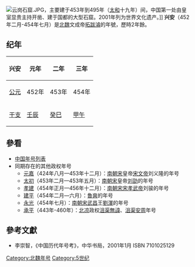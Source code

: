 {{Eranamebox|年号=兴安
|起讫时间= 452年二月-454年七月
|政权= 北魏
|帝王= 文成帝拓跋濬
|历时= 2年餘
|timeline= <timeline>
ImageSize  = width:200 height:50
PlotArea   = width:180 height:30 left:10 bottom:20
TimeAxis   = orientation:horizontal
DateFormat = yyyy
Period     = from:304 till:589
AlignBars  = early
ScaleMajor = increment:135 start:304
Colors =
  id:canvas value:rgb(1,1,0.85)
BackgroundColors = canvas:canvas
PlotData =
  width:15 color:black
  bar:era from:start till:end
  bar:era from:304 till:439 color:yellow
  bar:era from:420 till:589 color:orange
  bar:era from:439 till:581 color:red
  bar:era from:386 till:534 color:black
  bar:era from:452 till:465 color:green
  bar:era from:452 till:454 color:blue
</timeline>
|说明= <span style="color: blue">兴安</span>在<span style="color: yellow">十六國</span>、<span style="color: orange">南朝</span>、<span style="color: red">北朝</span>、'''北魏'''和<span style="color: green">拓跋濬</span>时期的位置。 
}}
[[File:云岗石窟.JPG|thumb]]，主要建于453年到495年（[[太和_(北魏)|太和]]十九年）间，中国第一处由皇室显贵主持开凿、建于国都的大型石窟。2001年列为世界文化遗产。]]
'''兴安'''（452年二月-454年七月）是[[北魏|北魏]]文成帝[[魏文成帝|拓跋濬]]的年號，歷時2年餘。

==纪年==

{| class="wikitable" 
!兴安!!元年!!二年!!三年
|-
![[公元|公元]]
|452年||453年||454年
|-
![[干支|干支]]
|[[壬辰|壬辰]]||[[癸巳|癸巳]]||[[甲午|甲午]]
|}

==參看==
*[[中国年号列表|中国年号列表]]
*同期存在的其他政权年号
**[[元嘉_(刘宋)|元嘉]]（424年八月—453年十二月）：[[刘宋|南朝宋]]皇帝[[宋文帝|宋文帝]]刘义隆的年号
**[[刘劭_(刘宋)|太初]]（453年二月—453年五月）：[[刘宋|南朝宋]]皇帝[[刘劭_(刘宋)|刘劭]]的年号
**[[孝建|孝建]]（454年正月—456年十二月）：[[刘宋|南朝宋]][[宋孝武帝|宋孝武帝]]刘骏的年号
**[[建平_(魯爽)|建平]]（454年二月—六月）：[[魯爽|魯爽]]的年号
**[[永光_(劉渾)|永光]]（454年七月）：[[刘宋|南朝宋]][[武昌郡|武昌]]王[[劉渾|劉渾]]的年号
**[[承平_(沮渠無諱)|承平]]（443年-460年）：[[北凉|北凉]]政权[[沮渠無諱|沮渠無諱]]、[[沮渠安周|沮渠安周]]年号

==參考文獻==
*李崇智，《中国历代年号考》，中华书局，2001年1月 ISBN 7101025129

{{年号|[[承平_(北魏)|承平]]|[[中国年号列表|北魏年號]]|[[兴光|兴光]]}}
{{魏晋南北朝年号}}
[[Category:北魏年号|Category:北魏年号]]
[[Category:5世纪|Category:5世纪]]